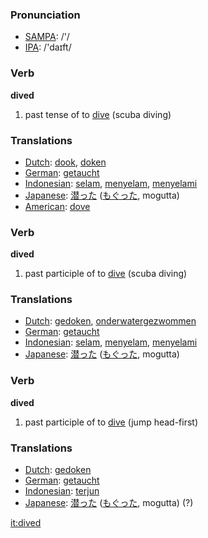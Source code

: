 === Pronunciation ===
*[[w:SAMPA|SAMPA]]: /'/
*[[w:IPA|IPA]]: /'daɪft/

=== Verb ===

'''dived'''

# past tense of to [[dive]] (scuba diving)

=== Translations ===
*[[Dutch]]: [[dook]], [[doken]]
*[[German]]: [[getaucht]]
*[[Indonesian]]: [[selam]], [[selam|menyelam]], [[selam|menyelami]]
*[[Japanese]]: [[潜った]] ([[もぐった]], mogutta)
*[[American]]: [[dove]]

=== Verb ===

'''dived'''

# past participle of to [[dive]] (scuba diving)

=== Translations ===
*[[Dutch]]: [[gedoken]], [[onderwatergezwommen]]
*[[German]]: [[getaucht]]
*[[Indonesian]]: [[selam]], [[selam|menyelam]], [[selam|menyelami]]
*[[Japanese]]: [[潜った]] ([[もぐった]], mogutta)


=== Verb ===

'''dived'''

# past participle of to [[dive]] (jump head-first)

=== Translations ===
*[[Dutch]]: [[gedoken]]
*[[German]]: [[getaucht]]
*[[Indonesian]]: [[terjun]]
*[[Japanese]]: [[潜った]] ([[もぐった]], mogutta) (?)

[[it:dived]]
